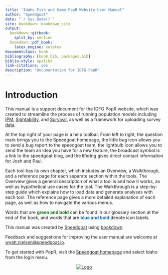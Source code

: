 ```yaml
---
title: "Idaho Fish and Game PopR Website User Manual"
author: "Speedgoat"
date: "`r Sys.Date()`"
site: bookdown::bookdown_site
output:
  bookdown::gitbook:
    split_by: section
  bookdown::pdf_book:
    latex_engine: xelatex
documentclass: book
bibliography: [book.bib, packages.bib]
biblio-style: apalike
link-citations: yes
description: "Documentation for IDFG PopR"
---
```


# Introduction

This manual is a support document for the IDFG PopR website, which was created to streamline the process of running population models including [IPM](#ipm), [Sightability](#sight), and [Survival](#surv), as well as a framework for uploading survey [data](#de).

At the top right of your page is a help toolbar. From left to right, the question mark brings you to the Speedgoat homepage, the little bug icon allows you to send a bug report to the speedgoat team, the lightbulb icon allows you to send the team an idea you have for a new feature, the broadcast symbol is a link to the speedgoat blog, and the lifering gives direct contact information for Josh and Paul.

Each tool has its own chapter, which includes an Overview, a Walkthrough, and a reference page for each separate section within the tools. The Overview gives a general description of what a tool is and how it works, as well as hypothetical use cases for the tool. The Walkthrough is a step-by-step guide which explains how to load data and generate analyses with each tool. The reference page gives a more detailed explanation of each page, as well as how to navigate the various menus.

Words that are [<b>green and bold</b>]{style="color: #086e04;"} can be found in our glossary section at the end of the book, and words that are [<b>blue and bold</b>]{style="color: #196eb0;"} denote icon labels.

This manual was created by [Speedgoat](https://www.speedgoat.io) using [bookdown](https://bookdown.org/).

Feedback and suggestions for improving the user manual are welcome at [wyatt.nielsen\@speedgoat.io](mailto:wyatt.nielsen@speedgoat.io?cc=josh.nowak@speedgoat.io&subject=PopR%20Documentation%20Feedback).

To get started with PopR, visit the [Speedgoat homepage](https://www.speedgoat.io/) and select Idaho from the login menu.

<center>[![Logo](./www/spdgt_logo.png)](https://www.speedgoat.io)</center>

